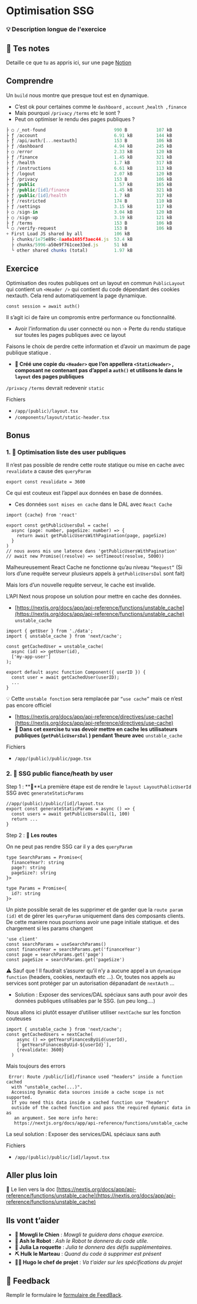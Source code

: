 # Optimisation SSG

### 💡 Description longue de l'exercice

## 📝 Tes notes

Detaille ce que tu as appris ici, sur une page [Notion](https://go.mikecodeur.com/course-notes-template)

## Comprendre

Un `build` nous montre que presque tout est en dynamique.

- C’est ok pour certaines comme le `dashboard` , `account` ,`health ,finance`
- Mais pourquoi `/privacy` `/terms` etc le sont ?
- Peut on optimiser le rendu des pages publiques ?

```typescript
├ ○ /_not-found                          990 B           107 kB
├ ƒ /account                             6.91 kB         144 kB
├ ƒ /api/auth/[...nextauth]              153 B           106 kB
├ ƒ /dashboard                           4.94 kB         245 kB
├ ○ /error                               2.33 kB         120 kB
├ ƒ /finance                             1.45 kB         321 kB
├ ƒ /health                              1.7 kB          317 kB
├ ƒ /instructions                        6.61 kB         113 kB
├ ƒ /logout                              2.07 kB         120 kB
├ ƒ /privacy                             153 B           106 kB
├ ƒ /public                              1.57 kB         165 kB
├ ƒ /public/[id]/finance                 1.45 kB         321 kB
├ ƒ /public/[id]/health                  1.7 kB          317 kB
├ ƒ /restricted                          174 B           110 kB
├ ƒ /settings                            3.15 kB         117 kB
├ ○ /sign-in                             3.04 kB         120 kB
├ ○ /sign-up                             3.19 kB         121 kB
├ ƒ /terms                               153 B           106 kB
└ ○ /verify-request                      153 B           106 kB
+ First Load JS shared by all            106 kB
  ├ chunks/1e75e89c-8aa0a1685f3aec44.js  53.4 kB
  ├ chunks/5996-a50e9f761cee33ed.js      51 kB
  └ other shared chunks (total)          1.97 kB
```

## Exercice

Optimisation des routes publiques ont un layout en commun `PublicLayout` qui contient un `<Header />` qui contient du code dépendant des cookies nextauth. Cela rend automatiquement la page dynamique.

```tsx
const session = await auth()
```

Il s’agit ici de faire un compromis entre performance ou fonctionnalité.

- Avoir l’information du user connecté ou non → Perte du rendu statique sur toutes les pages publiques avec ce layout

Faisons le choix de perdre cette information et d’avoir un maximum de page publique statique .

- **🐶 Créé une copie du `<Header>` que l’on appellera `<StaticHeader>` , composant ne contenant pas d’appel a `auth()` et utilisons le dans le `layout` des pages publiques**

`/privacy` `/terms` devrait redevenir `static`

Fichiers

- `/app/(public)/layout.tsx`
- `/components/layout/static-header.tsx`

## Bonus

### 1. 🚀 Optimisation liste des user publiques

Il n’est pas possible de rendre cette route statique ou mise en cache avec `revalidate` a cause des `queryParam`

```tsx
export const revalidate = 3600
```

Ce qui est couteux est l’appel aux données en base de données.

- Ces données `sont mises en cache` dans le DAL avec `React Cache`

```tsx
import {cache} from 'react'

export const getPublicUsersDal = cache(
  async (page: number, pageSize: number) => {
    return await getPublicUsersWithPagination(page, pageSize)
  }
)
// nous avons mis une latence dans 'getPublicUsersWithPagination'
// await new Promise((resolve) => setTimeout(resolve, 5000))
```

Malheureusement React Cache ne fonctionne qu’au niveau `“Request“` (Si lors d’une requête serveur plusieurs appels à `getPublicUsersDal` sont fait)

Mais lors d’un nouvelle requête serveur, le cache est invalide.

L’API Next nous propose un solution pour mettre en cache des données.

- [https://nextjs.org/docs/app/api-reference/functions/unstable_cache](https://nextjs.org/docs/app/api-reference/functions/unstable_cache) `unstable_cache`

```tsx
import { getUser } from './data';
import { unstable_cache } from 'next/cache';

const getCachedUser = unstable_cache(
  async (id) => getUser(id),
  ['my-app-user']
);

export default async function Component({ userID }) {
  const user = await getCachedUser(userID);
  ...
}
```

💡 Cette `unstable fonction` sera remplacée par `“use cache”` mais ce n’est pas encore officiel

- [https://nextjs.org/docs/app/api-reference/directives/use-cache](https://nextjs.org/docs/app/api-reference/directives/use-cache)
- **🐶 Dans cet exercise tu vas devoir mettre en cache les utilisateurs publiques (`getPublicUsersDal` ) pendant 1heure avec** `unstable_cache`

Fichiers

- `/app/(public)/public/page.tsx`

### 2. 🚀 SSG public fiance/heath by user

Step 1 : **🐶**La première étape est de rendre le `layout LayoutPublicUserId` SSG avec `generateStaticParams`

```tsx
//app/(public)/public/[id]/layout.tsx
export const generateStaticParams = async () => {
  const users = await getPublicUsersDal(1, 100)
  return ...
}
```

Step 2 : **🐶 Les routes**

On ne peut pas rendre SSG car il y a des `queryParam`

```tsx
type SearchParams = Promise<{
  financeYear?: string
  page?: string
  pageSize?: string
}>

type Params = Promise<{
  id?: string
}>
```

Un piste possible serait de les supprimer et de garder que la `route param (id)` et de gérer les `queryParam` uniquement dans des composants clients. De cette maniere nous pourrions avoir une page initiale statique. et des chargement si les params changent

```tsx
'use client'
const searchParams = useSearchParams()
const financeYear = searchParams.get('financeYear')
const page = searchParams.get('page')
const pageSize = searchParams.get('pageSize')
```

⚠️ Sauf que ! Il faudrait s’assurer qu’il n’y a aucune appel a un `dynamique function` (headers, cookies, nextauth etc …). Or, toutes nos appels au services sont protéger par un autorisation dépanadant de `nextAuth` ...

- Solution : Exposer des services/DAL spéciaux sans auth pour avoir des données publiques utilisables par le SSG. (un peu long….)

Nous allons ici plutôt essayer d’utiliser utiliser `nextCache` sur les fonction couteuses

```tsx
import { unstable_cache } from 'next/cache';
const getCachedUsers = nextCache(
    async () => getYearsFinancesByUid(userId),
    [`getYearsFinancesByUid-${userId}`],
    {revalidate: 3600}
  )
```

Mais toujours des errors

```tsx
 Error: Route /public/[id]/finance used "headers" inside a function cached
  with "unstable_cache(...)".
  Accessing Dynamic data sources inside a cache scope is not supported.
  If you need this data inside a cached function use "headers"
  outside of the cached function and pass the required dynamic data in as
   an argument. See more info here:
   https://nextjs.org/docs/app/api-reference/functions/unstable_cache
```

La seul solution : Exposer des services/DAL spéciaux sans auth

Fichiers

- `/app/(public)/public/[id]/layout.tsx`

## Aller plus loin

📑 Le lien vers la doc [https://nextjs.org/docs/app/api-reference/functions/unstable_cache](https://nextjs.org/docs/app/api-reference/functions/unstable_cache)

## Ils vont t’aider

- **🐶 Mowgli le Chien** : _Mowgli te guidera dans chaque exercice._
- **🤖 Ash le Robot** : _Ash le Robot te donnera du code utile._
- **🚀 Julia La roquette** : _Julia te donnera des défis supplémentaires._
- **⛏️ Hulk le Marteau** : _Quand du code à supprimer est présent_
- **👨‍✈️ Hugo le chef de projet** : _Va t'aider sur les spécifications du projet_

## 🐜 Feedback

Remplir le formulaire le [formulaire de FeedBack](https://go.mikecodeur.com/cours-react-avis).
